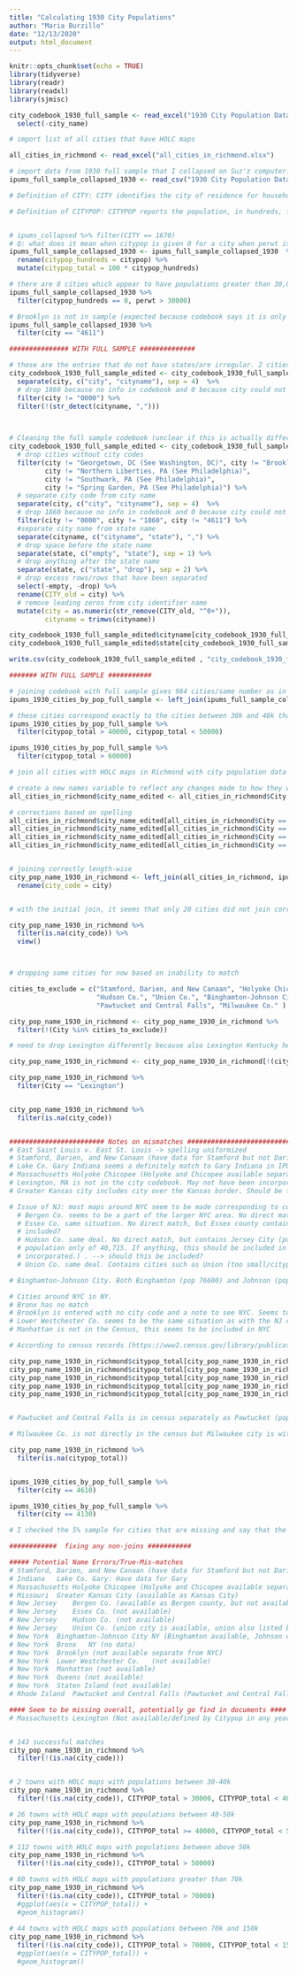 ```yaml
---
title: "Calculating 1930 City Populations"
author: "Maria Burzillo"
date: "12/13/2020"
output: html_document
---
```


```r
knitr::opts_chunk$set(echo = TRUE)
library(tidyverse)
library(readr)
library(readxl)
library(sjmisc)
```

```r

city_codebook_1930_full_sample <- read_excel("1930 City Population Data/city_codebook_1930_full_sample.xlsx") %>%
  select(-city_name)

# import list of all cities that have HOLC maps

all_cities_in_richmond <- read_excel("all_cities_in_richmond.xlsx")

# import data from 1930 full sample that I collapsed on Suz'z computer: hopefully this will be the final dataset...
ipums_full_sample_collapsed_1930 <- read_csv("1930 City Population Data/1930_data_ipums_full_sample_collapsed.csv")

```


```r

# Definition of CITY: CITY identifies the city of residence for households located in identifiable cities. The Comparability section provides a discussion of factors affecting which cities are identified and how well they are represented in each sample. The cities identified by CITY are generally consistent with U.S. Census "place" definitions. For an explanation and history of the concept, see Chapter 9 in the Census Bureau's Geographic Areas Reference Manual.

# Definition of CITYPOP: CITYPOP reports the population, in hundreds, for all identifiable cities. For Decennial Census samples, CITYPOP reports the counts collected in that Decennial Census. For the 2005 ACS sample, CITYPOP reports populations estimates derived for the 2005 ACS. For ACS samples from 2006-2011, CITYPOP reports population estimates derived from the 2006 ACS. For the 2012-onward ACS, CITYPOP reports population estimates derived from the ACS of that year. CITYPOP is a 5-digit numeric variable that reports the population, in hundreds, for all identifiable cities. For instance, a city having a population of 1,234,500 will have a CITYPOP value of 12345. For all samples prior to 1940 and the 1940 100% dataset, CITYPOP reports the population for all incorporated municipalities


# ipums_collapsed %>% filter(CITY == 1670)
# Q: what does it mean when citypop is given 0 for a city when perwt is non-zero?: seems like 0 corresponds to a city not identified or unincorporated place response. 
ipums_full_sample_collapsed_1930 <- ipums_full_sample_collapsed_1930  %>%
  rename(citypop_hundreds = citypop) %>%
  mutate(citypop_total = 100 * citypop_hundreds) 

# there are 8 cities which appear to have populations greater than 30,000 and yet do not have a citypop encoded. Should check later if any cities graded by HOLC are missing and see if they are one of these
ipums_full_sample_collapsed_1930 %>%
  filter(citypop_hundreds == 0, perwt > 30000)

# Brooklyn is not in sample (expected because codebook says it is only in sample before 1900)
ipums_full_sample_collapsed_1930 %>%
  filter(city == "4611")


```


```r

############### WITH FULL SAMPLE ##############

# these are the entries that do not have states/are irregular. 2 cities dropped below. Rest of cities just kept with NA for state
city_codebook_1930_full_sample_edited <- city_codebook_1930_full_sample %>%
  separate(city, c("city", "cityname"), sep = 4)  %>%
  # drop 1860 because no info in codebook and 0 because city could not be identified.
  filter(city != "0000") %>%
  filter(!(str_detect(cityname, ",")))
  


# Cleaning the full sample codebook (unclear if this is actually different from the 1%/5% one but want to be safe)  
city_codebook_1930_full_sample_edited <- city_codebook_1930_full_sample %>%
  # drop cities without city codes
  filter(city != "Georgetown, DC (See Washington, DC)", city != "Brooklyn, NY (See NYC)", 
         city != "Northern Liberties, PA (See Philadelphia)",
         city != "Southwark, PA (See Philadelphia)",
         city != "Spring Garden, PA (See Philadelphia)") %>%
  # separate city code from city name
  separate(city, c("city", "cityname"), sep = 4)  %>%
  # drop 1860 because no info in codebook and 0 because city could not be identified. Exclude city 1860 because city name is blank in codebook. Exclude Brooklyn (4611) because only in censuses before 1900 and so not relevant
  filter(city != "0000", city != "1860", city != "4611") %>%
  #separate city name from state name
  separate(cityname, c("cityname", "state"), ",") %>%
  # drop space before the state name
  separate(state, c("empty", "state"), sep = 1) %>%
  # drop anything after the state name
  separate(state, c("state", "drop"), sep = 2) %>%
  # drop excess rows/rows that have been separated
  select(-empty, -drop) %>%
  rename(CITY_old = city) %>%
  # remove leading zeros from city identifier name
  mutate(city = as.numeric(str_remove(CITY_old, "^0+")),
         cityname = trimws(cityname))

city_codebook_1930_full_sample_edited$cityname[city_codebook_1930_full_sample_edited$city == 2683] <- "Hanover township, Luzerne county"
city_codebook_1930_full_sample_edited$state[city_codebook_1930_full_sample_edited$city == 2683] <- "PA"

write.csv(city_codebook_1930_full_sample_edited , "city_codebook_1930_full_sample_edited")  
```



```r

####### WITH FULL SAMPLE ###########

# joining codebook with full sample gives 984 cities/same number as in full collapsed sample -> looks good
ipums_1930_cities_by_pop_full_sample <- left_join(ipums_full_sample_collapsed_1930, city_codebook_1930_full_sample_edited)

# these cities correspond exactly to the cities between 30k and 40k that I had originally identified 
ipums_1930_cities_by_pop_full_sample %>%
  filter(citypop_total > 40000, citypop_total < 50000)

ipums_1930_cities_by_pop_full_sample %>%
  filter(citypop_total > 60000)


```

###############################################################

```r

# join all cities with HOLC maps in Richmond with city population data from 1930. This will allow us to filter cities by various population cutoffs. First task will be to make sure that the cities that did not automcatically join correctly are corrected.

# create a new names variable to reflect any changes made to how they were originally in Richmond
all_cities_in_richmond$city_name_edited <- all_cities_in_richmond$City

# corrections based on spelling
all_cities_in_richmond$city_name_edited[all_cities_in_richmond$City == "East Saint Louis"] <- "East St. Louis"
all_cities_in_richmond$city_name_edited[all_cities_in_richmond$City == "Lake Co. Gary"] <- "Gary"
all_cities_in_richmond$city_name_edited[all_cities_in_richmond$City == "Greater Kansas City"] <- "Kansas City"
all_cities_in_richmond$city_name_edited[all_cities_in_richmond$City == "Schenectady"] <- "Schenectedy"


# joining correctly length-wise
city_pop_name_1930_in_richmond <- left_join(all_cities_in_richmond, ipums_1930_cities_by_pop_full_sample, by = c("city_name_edited" = "cityname", "state_ab" = "state")) %>%
  rename(city_code = city)


# with the initial join, it seems that only 20 cities did not join correctly -> likey a city designaiton or spelling mismatch error

city_pop_name_1930_in_richmond %>%
  filter(is.na(city_code)) %>%
  view()



# dropping some cities for now based on inability to match

cities_to_exclude = c("Stamford, Darien, and New Canaan", "Holyoke Chicopee", "Bergen Co.", "Essex Co.", 
                      "Hudson Co.", "Union Co.", "Binghamton-Johnson City", "Lower Westchester Co.",
                      "Pawtucket and Central Falls", "Milwaukee Co." )

city_pop_name_1930_in_richmond <- city_pop_name_1930_in_richmond %>%
  filter(!(City %in% cities_to_exclude))

# need to drop Lexington differently because also Lexington Kentucky here

city_pop_name_1930_in_richmond <- city_pop_name_1930_in_richmond[!(city_pop_name_1930_in_richmond$City == "Lexington" & city_pop_name_1930_in_richmond$state_ab == "MA"),]

city_pop_name_1930_in_richmond %>%
  filter(City == "Lexington")


city_pop_name_1930_in_richmond %>%
  filter(is.na(city_code))


######################## Notes on mismatches ##################################3
# East Saint Louis v. East St. Louis -> spelling uniformized 
# Stamford, Darien, and New Canaan (have data for Stamford but not Darien or New Canaan. Stamford has citypop of 46,300 so could be in treatment group, especially if these 3 cities make up 1 urban area. It is included in Aaronson) -> exclude for now
# Lake Co. Gary Indiana seems a definitely match to Gary Indiana in IPUMS. Lake County is the county name that Gary is in. Not sure why the put that in the name but changing to just Gary
# Massachusetts	Holyoke Chicopee (Holyoke and Chicopee available separately. Pop of Chicopee IS 43,900. Population of Holyoke is 56500. Chicopee and Holyoke are included in Aaronson). Based on the maps, they seem to make up 1 larger urban area. Exclude for now but could be added back in later as part of the larger cities
# Lexington, MA is not in the city codebook. May not have been incorporated at the time according to census sheet, only population of 9k at the time. Exclude for now. Could be included later since part of the area mapped for Boston but...
# Greater Kansas city includes city over the Kansas border. Should be fine to include. If anything, Kansas City match would be an underestimate, which would not be a problem because the population is 399,700 and thus already way above the threshold

# Issue of NJ: most maps around NYC seem to be made corresponding to counties rather than cities. All seem to be part of the larger NYC area
  # Bergen Co. seems to be a part of the larger NYC area. No direct match in census, but there is a North Bergen. However this is part of      # Hudson county, not Bergen county. Doesn't seem to have any cities large enough to be inclued in analysis
  # Essex Co. same situation. No direct match, but Essex county contains Newark, which had a population of 442300 ->> should this be 
  # included?
  # Hudson Co. same deal. No direct match, but contains Jersey City (pop 316700) and North Bergen (North Bergen has a        
  # population only of 40,715. If anything, this should be included in the treatment group, however, citypop = 0, meaning the place was not 
  # incorporated.) . --> should this be included?
  # Union Co. same deal. Contains cities such as Union (too small/citypop 0) and Elizabeth (pop 114,500) -> should we include?

# Binghamton-Johnson City. Both Binghamton (pop 76600) and Johnson (pop 13500) can be found separately in the Census --> should we include?

# Cities around NYC in NY. 
# Bronx has no match
# Brooklyn is entered with no city code and a note to see NYC. Seems to be counted within NYC (pop 6,930,400)
# Lower Westchester Co. seems to be the same situation as with the NJ counties near NYC. No direct match. Contains Yonkers (pop 134,600), New Rochelle (pop 54,000), White Plains (pop 35,800)
# Manhattan is not in the Census, this seems to be included in NYC

# According to census records (https://www2.census.gov/library/publications/decennial/1930/population-volume-1/03815512v1ch07.pdf), NYC contains the 5 boroughs of Bronx, Brooklyn, Manhattan, Queens, and Richmond (Staten Island). All had 1930 pops well over 60k. Should all be included. Writing in these population numbers from the census doc linked here.

city_pop_name_1930_in_richmond$citypop_total[city_pop_name_1930_in_richmond$City == "Bronx"] <- 1265258
city_pop_name_1930_in_richmond$citypop_total[city_pop_name_1930_in_richmond$City == "Brooklyn"] <- 2560401
city_pop_name_1930_in_richmond$citypop_total[city_pop_name_1930_in_richmond$City == "Manhattan"] <- 1867312
city_pop_name_1930_in_richmond$citypop_total[city_pop_name_1930_in_richmond$City == "Queens"] <- 1079129
city_pop_name_1930_in_richmond$citypop_total[city_pop_name_1930_in_richmond$City == "Staten Island"] <- 158346


# Pawtucket and Central Falls is in census separately as Pawtucket (pop 77,100) and Central Falls (pop 25800) -> exclude for now but clearly 2 cities directly next to eachother with a combiend pop well over 60k

# Milwaukee Co. is not directly in the census but Milwaukee city is with population 578,200. The county seems to be a slightly bigger area than the city, but not by much... excluded for now but seems like this should really be included. If anything, population would be underestimate.

city_pop_name_1930_in_richmond %>%
  filter(is.na(citypop_total))


ipums_1930_cities_by_pop_full_sample %>%
  filter(city == 4610)


```


```r
ipums_1930_cities_by_pop_full_sample %>%
  filter(city == 4130)
```

```r
# I checked the 5% sample for cities that are missing and say that the citypop variable is available, but there don't appear to be any...but... does seem like you can get them from the written-in published documents..

############  fixing any non-joins ###########

##### Potential Name Errors/True-Mis-matches
# Stamford, Darien, and New Canaan (have data for Stamford but not Darien or New Canaan)
# Indiana	Lake Co. Gary: Have data for Gary
# Massachusetts	Holyoke Chicopee (Holyoke and Chicopee available separately in 1930 5%)
# Missouri	Greater Kansas City (available as Kansas City)
# New Jersey	Bergen Co. (available as Bergen county, but not available any years)
# New Jersey	Essex Co. (not available)
# New Jersey	Hudson Co. (not available)
# New Jersey	Union Co. (union city is available, union also listed but no data)
# New York	Binghamton-Johnson City	NY (Binghamton available, Johnson city available)
# New York	Bronx	NY (no data)
# New York	Brooklyn (not available separate from NYC)
# New York	Lower Westchester Co.	(not available)
# New York	Manhattan (not available)
# New York	Queens (not available)
# New York	Staten Island (not available)
# Rhode Island	Pawtucket and Central Falls (Pawtucket and Central Falls available separately)

#### Seem to be missing overall, potentially go find in documents ####
# Massachusetts	Lexington (Not available/defined by Citypop in any year)



```


```r

# 143 successful matches
city_pop_name_1930_in_richmond %>%
  filter(!(is.na(city_code)))


# 2 towns with HOLC maps with populations between 30-40k
city_pop_name_1930_in_richmond %>%
  filter(!(is.na(city_code)), CITYPOP_total > 30000, CITYPOP_total < 40000)

# 26 towns with HOLC maps with populations between 40-50k
city_pop_name_1930_in_richmond %>%
  filter(!(is.na(city_code)), CITYPOP_total >= 40000, CITYPOP_total < 50000)

# 112 towns with HOLC maps with populations between above 50k
city_pop_name_1930_in_richmond %>%
  filter(!(is.na(city_code)), CITYPOP_total > 50000)

# 80 towns with HOLC maps with populations greater than 70k
city_pop_name_1930_in_richmond %>%
  filter(!(is.na(city_code)), CITYPOP_total > 70000)
  #ggplot(aes(x = CITYPOP_total)) +
  #geom_histogram()
  
# 44 towns with HOLC maps with populations between 70k and 150k
city_pop_name_1930_in_richmond %>%
  filter(!(is.na(city_code)), CITYPOP_total > 70000, CITYPOP_total < 150000)
  #ggplot(aes(x = CITYPOP_total)) +
  #geom_histogram()

```

```r

```

